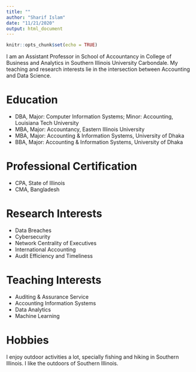 ```yaml
---
title: ""
author: "Sharif Islam"
date: "11/21/2020"
output: html_document
---
```


```r
knitr::opts_chunk$set(echo = TRUE)
```

I am an Assistant Professor in School of Accountancy in College of Business and Analytics in Southern Illinois University Carbondale. My teaching and research interests lie in the intersection between Accounting and Data Science. 

# Education 

* DBA, Major: Computer Information Systems; Minor: Accounting, Louisiana Tech University
* MBA, Major: Accountancy, Eastern Illinois University
* MBA, Major: Accounting & Information Systems, University of Dhaka 
* BBA, Major: Accounting & Information Systems, University of Dhaka

# Professional Certification

* CPA, State of Illinois 
* CMA, Bangladesh 

# Research Interests 

* Data Breaches
* Cybersecurity
* Network Centrality of Executives
* International Accounting
* Audit Efficiency and Timeliness


# Teaching Interests 

* Auditing & Assurance Service 
* Accounting Information Systems 
* Data Analytics 
* Machine Learning 


# Hobbies 

I enjoy outdoor activities a lot, specially fishing and hiking in Southern Illinois. I like the outdoors of Southern Illinois. 